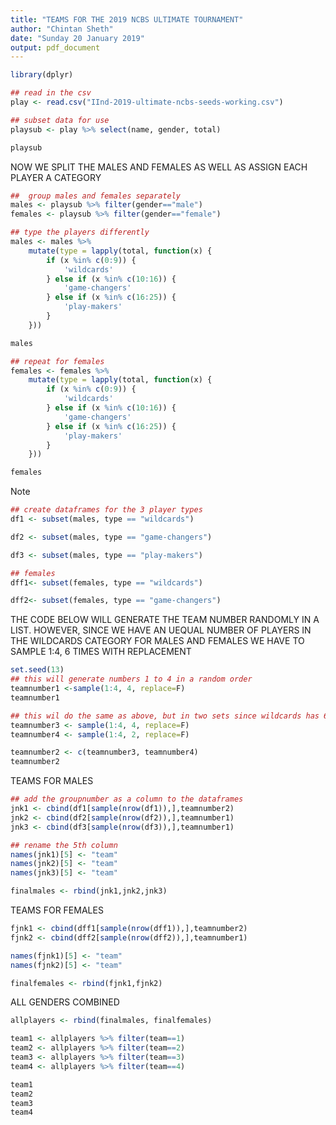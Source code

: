 ```yaml
---
title: "TEAMS FOR THE 2019 NCBS ULTIMATE TOURNAMENT"
author: "Chintan Sheth"
date: "Sunday 20 January 2019"
output: pdf_document
---
```


```r
library(dplyr)
```

```r
## read in the csv
play <- read.csv("IInd-2019-ultimate-ncbs-seeds-working.csv")

## subset data for use
playsub <- play %>% select(name, gender, total)

playsub
```

NOW WE SPLIT THE MALES AND FEMALES AS WELL AS ASSIGN EACH PLAYER A CATEGORY

```r
##  group males and females separately
males <- playsub %>% filter(gender=="male")
females <- playsub %>% filter(gender=="female")

## type the players differently
males <- males %>%
    mutate(type = lapply(total, function(x) {
        if (x %in% c(0:9)) {
            'wildcards'
        } else if (x %in% c(10:16)) {
            'game-changers'
        } else if (x %in% c(16:25)) {
            'play-makers'
        }
    }))

males

## repeat for females
females <- females %>% 
    mutate(type = lapply(total, function(x) {
        if (x %in% c(0:9)) {
            'wildcards'
        } else if (x %in% c(10:16)) {
            'game-changers'
        } else if (x %in% c(16:25)) {
            'play-makers'
        }
    }))

females
```

Note 


```r
## create dataframes for the 3 player types
df1 <- subset(males, type == "wildcards")

df2 <- subset(males, type == "game-changers")

df3 <- subset(males, type == "play-makers")

## females 
dff1<- subset(females, type == "wildcards")

dff2<- subset(females, type == "game-changers")


```

THE CODE BELOW WILL GENERATE THE TEAM NUMBER RANDOMLY IN A LIST. HOWEVER, SINCE WE HAVE AN UEQUAL NUMBER OF PLAYERS IN THE WILDCARDS CATEGORY FOR MALES AND FEMALES WE HAVE TO SAMPLE 1:4, 6 TIMES WITH REPLACEMENT

```r

set.seed(13)
## this will generate numbers 1 to 4 in a random order
teamnumber1 <-sample(1:4, 4, replace=F)
teamnumber1

## this wil do the same as above, but in two sets since wildcards has 6 players
teamnumber3 <- sample(1:4, 4, replace=F)
teamnumber4 <- sample(1:4, 2, replace=F)

teamnumber2 <- c(teamnumber3, teamnumber4)
teamnumber2
```


TEAMS FOR MALES
```r
## add the groupnumber as a column to the dataframes
jnk1 <- cbind(df1[sample(nrow(df1)),],teamnumber2)
jnk2 <- cbind(df2[sample(nrow(df2)),],teamnumber1)
jnk3 <- cbind(df3[sample(nrow(df3)),],teamnumber1)

## rename the 5th column
names(jnk1)[5] <- "team"
names(jnk2)[5] <- "team"
names(jnk3)[5] <- "team"

finalmales <- rbind(jnk1,jnk2,jnk3)

```

TEAMS FOR FEMALES

```r
fjnk1 <- cbind(dff1[sample(nrow(dff1)),],teamnumber2)
fjnk2 <- cbind(dff2[sample(nrow(dff2)),],teamnumber1)

names(fjnk1)[5] <- "team"
names(fjnk2)[5] <- "team"

finalfemales <- rbind(fjnk1,fjnk2)

```

ALL GENDERS COMBINED

```r
allplayers <- rbind(finalmales, finalfemales)

team1 <- allplayers %>% filter(team==1)
team2 <- allplayers %>% filter(team==2)
team3 <- allplayers %>% filter(team==3)
team4 <- allplayers %>% filter(team==4)

team1
team2
team3
team4

```